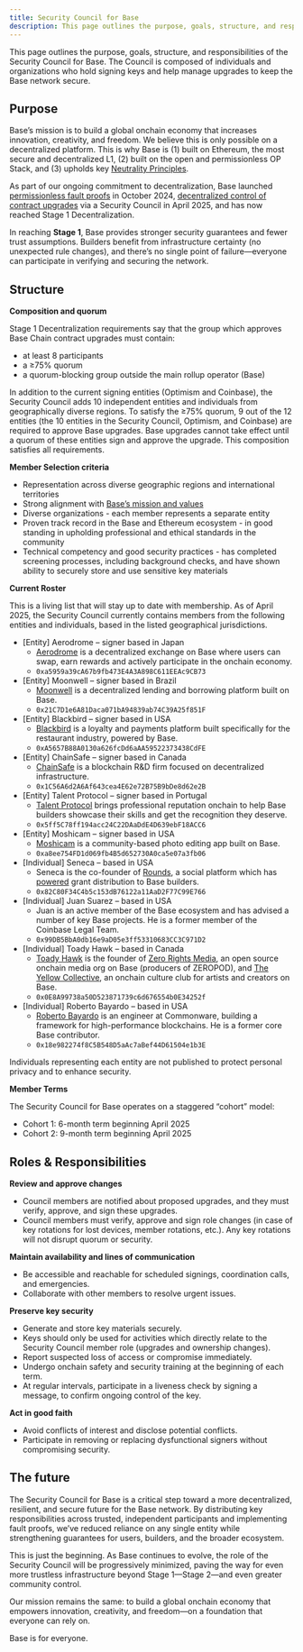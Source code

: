 ```yaml
---
title: Security Council for Base
description: This page outlines the purpose, goals, structure, and responsibilities of the Security Council for Base.
---
```


This page outlines the purpose, goals, structure, and responsibilities of the
Security Council for Base. The Council is composed of individuals and
organizations who hold signing keys and help manage upgrades to keep the Base
network secure.

## Purpose

Base’s mission is to build a global onchain economy that increases innovation,
creativity, and freedom. We believe this is only possible on a decentralized
platform. This is why Base is (1) built on Ethereum, the most secure and
decentralized L1, (2) built on the open and permissionless OP Stack, and (3)
upholds key [Neutrality Principles](https://www.coinbase.com/blog/coinbases-neutrality-principles-for-base).

As part of our ongoing commitment to decentralization, Base launched
[permissionless fault proofs](https://base.mirror.xyz/eOsedW4tm8MU5OhdGK107A9wsn-aU7MAb8f3edgX5Tk) in
October 2024, [decentralized control of contract upgrades](https://base.mirror.xyz/tWDMlGp48fF0MeADcLQruUBq1Qxkou4O5x3ax8Rm3jA) via a Security Council
in April 2025, and has now reached Stage 1 Decentralization.

In reaching **Stage 1**, Base provides stronger security guarantees and fewer
trust assumptions. Builders benefit from infrastructure certainty (no unexpected
rule changes), and there’s no single point of failure—everyone can participate
in verifying and securing the network.

## Structure

**Composition and quorum**

Stage 1 Decentralization requirements say that the group which approves Base
Chain contract upgrades must contain:

- at least 8 participants
- a ≥75% quorum
- a quorum-blocking group outside the main rollup operator (Base)

In addition to the current signing entities (Optimism and Coinbase), the
Security Council adds 10 independent entities and individuals from
geographically diverse regions. To satisfy the ≥75% quorum, 9 out of the 12
entities (the 10 entities in the Security Council, Optimism, and Coinbase) are
required to approve Base upgrades. Base upgrades cannot take effect until a
quorum of these entities sign and approve the upgrade. This composition
satisfies all requirements.

**Member Selection criteria**

- Representation across diverse geographic regions and international territories
- Strong alignment with [Base’s mission and values](https://base.mirror.xyz/jjQnUq_UNTQOk7psnGBFOsShi7FlrRp8xevQUipG_Gk)
- Diverse organizations - each member represents a separate entity
- Proven track record in the Base and Ethereum ecosystem - in good standing in upholding professional and ethical standards in the community
- Technical competency and good security practices - has completed screening processes, including background checks, and have shown ability to securely store and use sensitive key materials

**Current Roster**

This is a living list that will stay up to date with membership. As of April 2025, the Security Council currently contains members from the following entities and individuals, based in the listed geographical jurisdictions.

- [Entity] Aerodrome – signer based in Japan
  - [Aerodrome](https://aerodrome.finance/) is a decentralized exchange on Base where users can swap, earn rewards and actively participate in the onchain economy.
  - `0xa5959a39cA67b9fb473E4A3A898C611EEAc9CB73`
- [Entity] Moonwell – signer based in Brazil
  - [Moonwell](https://moonwell.fi/) is a decentralized lending and borrowing platform built on Base.
  - `0x21C7D1e6A81Daca071bA94839ab74C39A25f851F`
- [Entity] Blackbird – signer based in USA
  - [Blackbird](https://www.blackbird.xyz/) is a loyalty and payments platform built specifically for the restaurant industry, powered by Base.
  - `0xA5657B88A0130a626fcDd6aAA59522373438CdFE`
- [Entity] ChainSafe – signer based in Canada
  - [ChainSafe](https://chainsafe.io/) is a blockchain R&D firm focused on decentralized infrastructure.
  - `0x1C56A6d2A6Af643cea4E62e72B75B9bDe8d62e2B`
- [Entity] Talent Protocol – signer based in Portugal
  - [Talent Protocol](https://app.talentprotocol.com/) brings professional reputation onchain to help Base builders showcase their skills and get the recognition they deserve.
  - `0x5ff5C78ff194acc24C22DAaDdE4D639ebF18ACC6`
- [Entity] Moshicam – signer based in USA
  - [Moshicam](https://moshi.cam/) is a community-based photo editing app built on Base.
  - `0xa8ee754FD1d069fb4B5d652730A0ca5e07a3fb06`
- [Individual] Seneca – based in USA
  - Seneca is the co-founder of [Rounds](https://rounds.wtf/), a social platform which has [powered](https://x.com/jessepollak/status/1781069700652523725) grant distribution to Base builders.
  - `0x82C80F34C4b5c153dB76122a11AaD2F77C99E766`
- [Individual] Juan Suarez – based in USA
  - Juan is an active member of the Base ecosystem and has advised a number of key Base projects. He is a former member of the Coinbase Legal Team.
  - `0x99DB5BbA0db16e9aD05e3ff53310683CC3C971D2`
- [Individual] Toady Hawk – based in Canada
  - [Toady Hawk](https://farcaster.xyz/toadyhawk.eth) is the founder of [Zero Rights Media](https://farcaster.xyz/zerorightsmedia), an open source onchain media org on Base (producers of ZEROPOD), and [The Yellow Collective](https://farcaster.xyz/basedandyellow), an onchain culture club for artists and creators on Base.
  - `0x0E8A99738a50D523871739c6d676554b0E34252f`
- [Individual] Roberto Bayardo – based in USA
  - [Roberto Bayardo](https://farcaster.xyz/bayardo.eth) is an engineer at Commonware, building a framework for high-performance blockchains. He is a former core Base contributor.
  - `0x18e982274f8C5B548D5aAc7aBef44D61504e1b3E`

Individuals representing each entity are not published to protect personal privacy and to enhance security.

**Member Terms**

The Security Council for Base operates on a staggered “cohort” model:

- Cohort 1: 6-month term beginning April 2025
- Cohort 2: 9-month term beginning April 2025

## Roles & Responsibilities

**Review and approve changes**

- Council members are notified about proposed upgrades, and they must verify, approve, and sign these upgrades.
- Council members must verify, approve and sign role changes (in case of key rotations for lost devices, member rotations, etc.). Any key rotations will not disrupt quorum or security.

**Maintain availability and lines of communication**

- Be accessible and reachable for scheduled signings, coordination calls, and emergencies.
- Collaborate with other members to resolve urgent issues.

**Preserve key security**

- Generate and store key materials securely.
- Keys should only be used for activities which directly relate to the Security Council member role (upgrades and ownership changes).
- Report suspected loss of access or compromise immediately.
- Undergo onchain safety and security training at the beginning of each term.
- At regular intervals, participate in a liveness check by signing a message, to confirm ongoing control of the key.

**Act in good faith**

- Avoid conflicts of interest and disclose potential conflicts.
- Participate in removing or replacing dysfunctional signers without compromising security.

## The future

The Security Council for Base is a critical step toward a more decentralized,
resilient, and secure future for the Base network. By distributing key
responsibilities across trusted, independent participants and implementing fault
proofs, we’ve reduced reliance on any single entity while strengthening
guarantees for users, builders, and the broader ecosystem.

This is just the beginning. As Base continues to evolve, the role of the
Security Council will be progressively minimized, paving the way for even more
trustless infrastructure beyond Stage 1—Stage 2—and even greater community
control.

Our mission remains the same: to build a global onchain economy that empowers
innovation, creativity, and freedom—on a foundation that everyone can rely on.

Base is for everyone.


<PolicyBanner />
